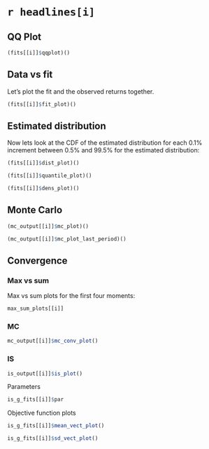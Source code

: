 # `r headlines[i]`

## QQ Plot
```r
(fits[[i]]$qqplot)()
```


## Data vs fit

Let's plot the fit and the observed returns together.  

```r
(fits[[i]]$fit_plot)()
```


## Estimated distribution

Now lets look at the CDF of the estimated distribution for each 0.1% increment between 0.5% and 99.5% for the estimated distribution:

```r
(fits[[i]]$dist_plot)()
```

```r
(fits[[i]]$quantile_plot)()
```

```r
(fits[[i]]$dens_plot)()
```


## Monte Carlo

```r
(mc_output[[i]]$mc_plot)()
```

```r
(mc_output[[i]]$mc_plot_last_period)()
```


## Convergence

### Max vs sum

Max vs sum plots for the first four moments:

```r
max_sum_plots[[i]]
```


### MC

```r
mc_output[[i]]$mc_conv_plot()
```


### IS

```r
is_output[[i]]$is_plot()
```

Parameters

```r
is_g_fits[[i]]$par
```

Objective function plots

```r
is_g_fits[[i]]$mean_vect_plot()
```

```r
is_g_fits[[i]]$sd_vect_plot()
```




